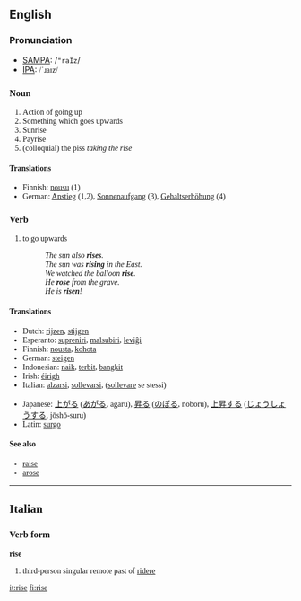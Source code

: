 ==English==

=== Pronunciation ===
*[[w:SAMPA|SAMPA]]: /<tt>"raIz</tt>/
*[[w:IPA|IPA]]: <font style="font-family:lucida sans unicode">/ˈɹaɪz/

=== Noun ===
{{en-noun|rise|rises}}
# Action of going up
# Something which goes upwards
# Sunrise
# Payrise
# (colloquial) the piss ''taking the rise''

====Translations====
*Finnish: [[nousu]] (1)
*German: [[Anstieg]] (1,2), [[Sonnenaufgang]] (3), [[Gehaltserhöhung]] (4)

=== Verb ===
{{irregverb|'''to rise'''|'''[[rises]]'''|'''[[rose]]'''|'''[[risen]]'''|'''[[rising]]'''}}
# to go upwards
#:''The sun also '''rises'''.''
#:''The sun was '''rising''' in the East.''
#:''We watched the balloon '''rise'''.''
#:''He '''rose''' from the grave.''
#:''He is '''risen'''!''

==== Translations ====
{{top}}
*Dutch: [[rijzen]], [[stijgen]]
*Esperanto: [[supreniri]], [[malsubiri]], [[leviĝi]]
*Finnish: [[nousta]], [[kohota]]
*German: [[steigen]]
*Indonesian: [[naik]], [[terbit]], [[bangkit]]
*Irish: [[éirigh]]
*Italian: [[alzarsi]], [[sollevarsi]], ([[sollevare]] se stessi)
{{mid}}
*Japanese: [[上がる]] ([[あがる]], agaru), [[昇る]] ([[のぼる]], noboru), [[上昇]]する ([[じょうしょう]]する, jōshō-suru)
*Latin: [[surgo]]
{{bottom}}

====See also====
*[[raise]]
*[[arose]]

----

==Italian==
===Verb form===
'''rise'''

# third-person singular remote past of [[ridere]]

[[it:rise]]
[[fi:rise]]